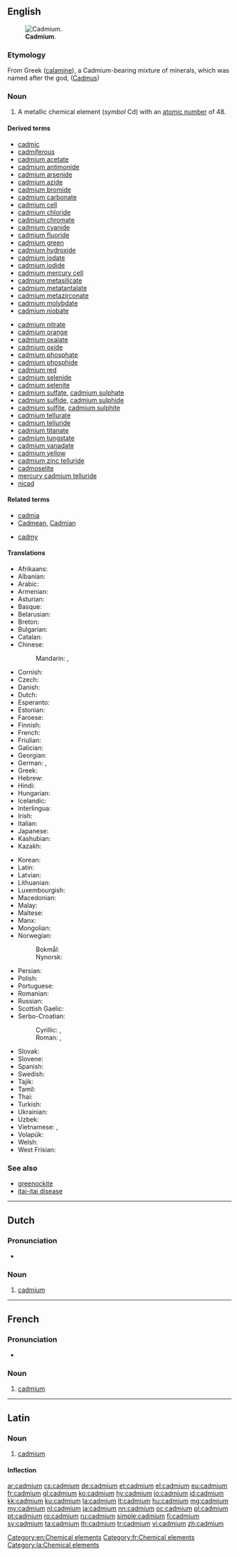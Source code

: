 {{also|Cadmium}}
==English==
{{elements|Cd|silver|Ag|indium|In}}
[[File:Cadmium-crystal_bar.jpg|thumb|'''Cadmium'''.]]

===Etymology===
From Greek {{l/grc|Καδμεία}} ([[calamine]]), a Cadmium-bearing mixture of minerals, which was named after the god, {{l/grc|Κάδμος}} ([[Cadmus]])

===Noun===
{{en-noun|-}}
{{wikipedia}}

# A metallic chemical element (''symbol'' Cd) with an [[atomic number]] of 48.

====Derived terms====
{{der-top}}
* [[cadmic]]
* [[cadmiferous]]
* [[cadmium acetate]]
* [[cadmium antimonide]]
* [[cadmium arsenide]]
* [[cadmium azide]]
* [[cadmium bromide]]
* [[cadmium carbonate]]
* [[cadmium cell]]
* [[cadmium chloride]]
* [[cadmium chromate]]
* [[cadmium cyanide]]
* [[cadmium fluoride]]
* [[cadmium green]]
* [[cadmium hydroxide]]
* [[cadmium iodate]]
* [[cadmium iodide]]
* [[cadmium mercury cell]]
* [[cadmium metasilicate]]
* [[cadmium metatantalate]]
* [[cadmium metazirconate]]
* [[cadmium molybdate]]
* [[cadmium niobate]]
{{der-mid}}
* [[cadmium nitrate]]
* [[cadmium orange]]
* [[cadmium oxalate]]
* [[cadmium oxide]]
* [[cadmium phosphate]]
* [[cadmium phosphide]]
* [[cadmium red]]
* [[cadmium selenide]]
* [[cadmium selenite]]
* [[cadmium sulfate]], [[cadmium sulphate]]
* [[cadmium sulfide]], [[cadmium sulphide]]
* [[cadmium sulfite]], [[cadmium sulphite]]
* [[cadmium tellurate]]
* [[cadmium telluride]]
* [[cadmium titanate]]
* [[cadmium tungstate]]
* [[cadmium vanadate]]
* [[cadmium yellow]]
* [[cadmium zinc telluride]]
* [[cadmoselite]]
* [[mercury cadmium telluride]]
* [[nicad]]
{{der-bottom}}

====Related terms====
{{rel-top}}
* [[cadmia]]
* [[Cadmean]], [[Cadmian]]
{{rel-mid}}
* [[cadmy]]
{{rel-bottom}}

====Translations====
{{trans-top|chemical element}}
* Afrikaans: {{t|af|kadmium}}
* Albanian: {{t|sq|kadmium}}
* Arabic: {{t|ar|كادميوم|tr=kádmiyum|m}}
* Armenian: {{t|hy|կադմիում|tr=kadmium}}
* Asturian: {{t|ast|cadmiu|m}}
* Basque: {{t|eu|kadmioa}}
* Belarusian: {{t|be|кадмiй|tr=kádmij|m}}
* Breton: {{t|br|kadmiom}}
* Bulgarian: {{t|bg|кадмий|m|tr=kádmij}}
* Catalan: {{t|ca|cadmi|m}}
* Chinese:
*: Mandarin: {{t+|cmn|鎘}}, {{t+|cmn|镉|tr=gé}}
* Cornish: {{t|kw|cadmyum}}
* Czech: {{t+|cs|kadmium}}
* Danish: {{t|da|kadmium}}
* Dutch: {{t+|nl|cadmium|n}}
* Esperanto: {{t|eo|kadmio}}
* Estonian: {{t|et|kaadmium}}
* Faroese: {{t|fo|kadmium}}
* Finnish: {{t+|fi|kadmium}}
* French: {{t+|fr|cadmium|m}}
* Friulian: {{t|fur|cadmi}}
* Galician: {{t+|gl|cadmio|m}}
* Georgian: {{t|ka|კადმიუმი|tr=kadmiumi}}
* German: {{t+|de|Kadmium|n}}, {{t+|de|Cadmium|n}}
* Greek: {{t+|el|κάδμιο|n|tr=kádmio}}
* Hebrew: {{t+|he|קדמיום|tr=kádmiyum}}
* Hindi: {{t|hi|मृज्यातु|tr=mrujyaatu|sc=Deva}}
* Hungarian: {{t+|hu|kadmium}}
* Icelandic: {{t+|is|kadmín}}
* Interlingua: {{t|ia|cadmium}}
* Irish: {{t+|ga|caidmiam}}
* Italian: {{t+|it|cadmio|m}}
* Japanese: {{t+|ja|カドミウム|tr=kadomiumu}}
* Kashubian: {{t|csb|kadm}}
* Kazakh: {{t|kk|кадмий|tr=kadmiy|sc=Cyrl}}
{{trans-mid}}
* Korean: {{t+|ko|카드뮴|tr=kadeumyum}}
* Latin: {{t+|la|cadmium|n}}
* Latvian: {{t|lv|kadmijs}}
* Lithuanian: {{t+|lt|kadmis}}
* Luxembourgish: {{t|lb|Kadmium}}
* Macedonian: {{t|mk|кадмиум|tr=kádmium|m}}
* Malay: {{t|ms|kadmium}}
* Maltese: {{t|mt|kadmju}}
* Manx: {{t|gv|cadmium}}
* Mongolian: {{t|mn|кадми|tr=kadmi}}
* Norwegian: 
*: Bokmål: {{t|no|kadmium|n}}
*: Nynorsk: {{t+|nn|kadmium|n}}
* Persian: {{t+|fa|کادمیوم|tr=kâdmiyom}}
* Polish: {{t+|pl|kadm|m}}
* Portuguese: {{t+|pt|cádmio|m}}
* Romanian: {{t+|ro|cadmiu|n}}
* Russian: {{t+|ru|кадмий|m|tr=kádmij}}
* Scottish Gaelic: {{t|gd|caidmiam}}
* Serbo-Croatian:
*: Cyrillic: {{t|sh|кадмиjум|m}}, {{t|sh|кадмиj|m}}
*: Roman: {{t|sh|kadmijum|m}}, {{t|sh|kadmij|m}}
* Slovak: {{t|sk|kadmium}}
* Slovene: {{t+|sl|kadmij}}
* Spanish: {{t+|es|cadmio|m}}
* Swedish: {{t+|sv|kadmium|n}}
* Tajik: {{t|tg|кадмий|tr=kadmi'}}
* Tamil: {{t|ta|கட்மியம்|tr=kaţmiyam}}
* Thai: {{t|th|แคดเมียม|tr=khaetmiam}}
* Turkish: {{t+|tr|kadmiyum}}
* Ukrainian: {{t|uk|кадмiй|tr=kádmij|m}}
* Uzbek: {{t|uz|кадмий|tr=kadmiy|sc=Cyrl}}
* Vietnamese: {{t|vi|catmi}}, {{t|vi|cađimi}}
* Volapük: {{t+|vo|kadmin}}
* Welsh: {{t+|cy|cadmiwm}}
* West Frisian: {{t|fy|cadmium}}
{{trans-bottom}}

===See also===
* [[greenockite]]
* [[itai-itai disease]]

[[Category:en:Chemical elements]]

----

==Dutch==
{{wikipedia|lang=nl}}
{{elements|Cd|zilver|Ag|indium|In|lang=nl}}

===Pronunciation===
* {{audio|Nl-cadmium.ogg|Audio|lang=nl}}

===Noun===
{{nl-noun|n|-|-}}

# [[#English|cadmium]]

----

==French==
{{wikipedia|lang=fr}}

===Pronunciation===
* {{IPA|/kad.mjɔm/|lang=fr}}

===Noun===
{{fr-noun|m|-}}

# [[#English|cadmium]]

[[Category:fr:Chemical elements]]

----

==Latin==
{{wikipedia|lang=la}}

===Noun===
{{la-noun|cadmium|cadmii|cadmiī|n|second}}

# [[#English|cadmium]]

====Inflection====
{{la-decl-2nd-N|cadmi}}

[[Category:la:Chemical elements]]

[[ar:cadmium]]
[[cs:cadmium]]
[[de:cadmium]]
[[et:cadmium]]
[[el:cadmium]]
[[eu:cadmium]]
[[fr:cadmium]]
[[gl:cadmium]]
[[ko:cadmium]]
[[hy:cadmium]]
[[io:cadmium]]
[[id:cadmium]]
[[kk:cadmium]]
[[ku:cadmium]]
[[la:cadmium]]
[[lt:cadmium]]
[[hu:cadmium]]
[[mg:cadmium]]
[[my:cadmium]]
[[nl:cadmium]]
[[ja:cadmium]]
[[nn:cadmium]]
[[oc:cadmium]]
[[pl:cadmium]]
[[pt:cadmium]]
[[ro:cadmium]]
[[ru:cadmium]]
[[simple:cadmium]]
[[fi:cadmium]]
[[sv:cadmium]]
[[ta:cadmium]]
[[th:cadmium]]
[[tr:cadmium]]
[[vi:cadmium]]
[[zh:cadmium]]